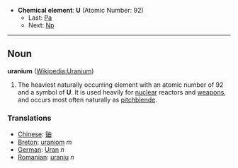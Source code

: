 *'''Chemical element''': '''U''' (Atomic Number: 92)
**Last: [[Protactinium|Pa]]
**Next: [[Neptunium|Np]]
----
== Noun ==
'''uranium''' ([[en:Uranium|Wikipedia:Uranium]])

#The heaviest naturally occurring element with an atomic number of 92 and a symbol of '''U'''.  It is used heavily for [[nuclear]] reactors and [[weapon]]s, and occurs most often naturally as [[pitchblende]].

===Translations===
*[[Chinese]]: [[鈾]]
*[[Breton]]: [[uraniom]] ''m''
*[[German]]: [[Uran]] ''n''
*[[Romanian]]: [[uraniu]] ''n''